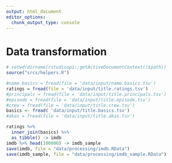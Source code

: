 ```yaml
---
output: html_document
editor_options: 
  chunk_output_type: console
---
```

# Data transformation

```r
# setwd(dirname(rstudioapi::getActiveDocumentContext()$path))
source("srcs/helpers.R")
```

```r
#name.basics = fread(file = 'data/input/name.basics.tsv')
ratings = fread(file = 'data/input/title.ratings.tsv')
#principals = fread(file = 'data/input/title.principals.tsv')
#episode = fread(file = 'data/input/title.episode.tsv')
#crew = fread(file = 'data/input/title.crew.tsv')
basics <- fread( 'data/input/title.basics.tsv')
#akas = fread(file = 'data/input/title.akas.tsv')

ratings %>% 
  inner_join(basics) %>%
  as_tibble() -> imdb
imdb %>% head(100000) -> imdb_sample
save(imdb, file = "data/processing/imdb.RData")
save(imdb_sample, file = "data/processing/imdb_sample.RData")
```